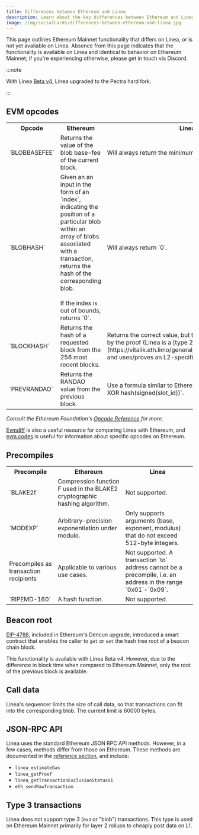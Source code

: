 ```yaml
---
title: Differences between Ethereum and Linea
description: Learn about the key differences between Ethereum and Linea.
image: /img/socialCards/differences-between-ethereum-and-linea.jpg
---
```


This page outlines Ethereum Mainnet functionality that differs on Linea, or is not yet available on 
Linea. Absence from this page indicates that the functionality is available on Linea and identical to 
behavior on Ethereum Mainnet; if you're experiencing otherwise, please get in touch via Discord.

:::note 

With Linea [Beta v4](../../release-notes.mdx#beta-v4), Linea upgraded to the Pectra hard fork. 

:::

## EVM opcodes

<table>
  <tr>
    <th>Opcode</th>
    <th>Ethereum</th>
    <th>Linea</th>
  </tr>
  <tr>
    <td>`BLOBBASEFEE`</td>
    <td>Returns the value of the blob base-fee of the current block.</td>
    <td>Will always return the minimum value.</td>
  </tr>
  <tr>
    <td>`BLOBHASH`</td>
    <td>
      Given an an input in the form of an `index`, indicating the position of a
      particular blob within an array of blobs associated with a transaction,
      returns the hash of the corresponding blob.
      <br /> <br /> If the index is out of bounds, returns `0`.
    </td>
    <td>Will always return `0`.</td>
  </tr>
  <tr>
    <td>`BLOCKHASH`</td>
    <td>
      Returns the hash of a requested block from the 256 most recent blocks.
    </td>
    <td>Returns the correct value, but the value is not guaranteed by the proof
      (Linea is a [type 2 zkEVM](https://vitalik.eth.limo/general/2022/08/04/zkevm.html), and
      uses/proves an L2-specific state representation).</td>
  </tr>
  <tr>
    <td>`PREVRANDAO`</td>
    <td>Returns the RANDAO value from the previous block.</td>
    <td>
      Use a formula similar to Ethereum, e.g. `L2_prevrandao XOR hash(signed(slot_id))`.
    </td>
  </tr>
</table>

_Consult the Ethereum Foundation's [Opcode Reference](https://ethereum.org/en/developers/docs/evm/opcodes/) 
for more._

[Evmdiff](https://evmdiff.com) is also a useful resource for comparing Linea with Ethereum, and 
[evm.codes](https://evm.codes/) is useful for information about specific opcodes on Ethereum.

## Precompiles

<table>
  <tr>
    <th>Precompile</th>
    <th>Ethereum</th>
    <th>Linea</th>
  </tr>
  <tr>
    <td>`BLAKE2f`</td>
    <td>
      Compression function F used in the BLAKE2 cryptographic hashing algorithm.
    </td>
    <td>Not supported.</td>
  </tr>
  <tr>
    <td>`MODEXP`</td>
    <td>Arbitrary-precision exponentiation under modulo.</td>
    <td>Only supports arguments (base, exponent, modulus) that do not exceed
      512-byte integers.</td>
  </tr>
  <tr>
    <td>Precompiles as transaction recipients</td>
    <td>Applicable to various use cases.</td>
    <td>Not supported. A transaction `to` address cannot be a precompile, i.e. an
      address in the range `0x01`-`0x09`.</td>
  </tr>
  <tr>
    <td>`RIPEMD-160`</td>
    <td>A hash function.</td>
    <td>Not supported.</td>
  </tr>
</table>

## Beacon root

[EIP-4788](https://eips.ethereum.org/EIPS/eip-4788), included in Ethereum's Dencun upgrade, 
introduced a smart contract that enables the caller to `get` or `set` the hash tree root of a 
beacon chain block.

This functionality is available with Linea Beta v4. However, due to the difference in block time
when compared to Ethereum Mainnet, only the root of the previous block is available.

## Call data

Linea's sequencer limits the size of call data, so that transactions can fit into the corresponding 
blob. The current limit is 60000 bytes.

## JSON-RPC API

Linea uses the standard Ethereum JSON RPC API methods. However, in a few cases, methods differ from 
those on Ethereum. These methods are documented in the [reference section](../../api/reference/index.mdx), 
and include:

- `linea_estimateGas`
- `linea_getProof`
- `linea_getTransactionExclusionStatusV1`
- `eth_sendRawTransaction`

## Type 3 transactions

Linea does not support type 3 (`0x3` or "blob") transactions. This type is used on Ethereum Mainnet 
primarily for layer 2 rollups to cheaply post data on L1.
